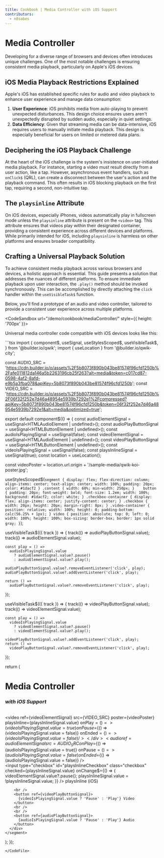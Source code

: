 ```yaml
---
title: Cookbook | Media Controller with iOS Support
contributors:
  - n8sabes
---
```



# Media Controller

Developing for a diverse range of browsers and devices often introduces unique challenges. One of the most notable challenges is ensuring consistent media playback, particularly on Apple's iOS devices.

## iOS Media Playback Restrictions Explained

Apple's iOS has established specific rules for audio and video playback to enhance user experience and manage data consumption:

1. **User Experience**: iOS prohibits media from auto-playing to prevent unexpected disturbances. This design choice ensures users aren't unexpectedly disrupted by sudden audio, especially in quiet settings.
2. **Data Efficiency**: Given that streaming media can be data-intensive, iOS requires users to manually initiate media playback. This design is especially beneficial for users on limited or metered data plans.

## Deciphering the iOS Playback Challenge

At the heart of the iOS challenge is the system's insistence on user-initiated media playback. For instance, starting a video must result directly from a user action, like a tap. However, asynchronous event handlers, such as `onClick$` (QRL), can create a disconnect between the user's action and the playback command. This often results in iOS blocking playback on the first tap, requiring a second, non-intuitive tap.

## The `playsinline` Attribute

On iOS devices, especially iPhones, videos automatically play in fullscreen mode unless the `playsinline` attribute is present on the `<video>` tag. This attribute ensures that videos play within their designated container, providing a consistent experience across different devices and platforms. While primarily intended for iOS, including `playsinline` is harmless on other platforms and ensures broader compatibility.

## Crafting a Universal Playback Solution

To achieve consistent media playback across various browsers and devices, a holistic approach is essential. This guide presents a solution that addresses the nuances of different platforms. To ensure immediate playback upon user interaction, the `.play()` method should be invoked synchronously. This can be accomplished by directly attaching the `click` handler within the `useVisibleTask$` function.

Below, you'll find a prototype of an audio and video controller, tailored to provide a consistent user experience across multiple platforms.

<CodeSandbox url="/demo/cookbook/mediaController/"  style={{ height: '700px' }}>
</CodeSandbox>

Universal media controller code compatible with iOS devices looks like this:

<CodeFile src="/src/routes/demo/cookbook/mediaController/index.tsx">
```tsx
import {
  component$,
  useSignal,
  useStylesScoped$,
  useVisibleTask$,
} from '@builder.io/qwik';
import { useLocation } from '@builder.io/qwik-city';

const AUDIO_SRC =
  'https://cdn.builder.io/o/assets%2F5b8073f890b043be81574f96cfd1250b%2Fafe011812da146a5b2263196cb25f263?alt=media&token=c017cd87-0598-4af2-8afd-e9b5a3fba078&apiKey=5b8073f890b043be81574f96cfd1250b';
const VIDEO_SRC =
  'https://cdn.builder.io/o/assets%2F5b8073f890b043be81574f96cfd1250b%2F06f32f252e7d46a48954e5939b7292e1%2Fcompressed?apiKey=5b8073f890b043be81574f96cfd1250b&token=06f32f252e7d46a48954e5939b7292e1&alt=media&optimized=true';

export default component$(() => {
  const audioElementSignal = useSignal<HTMLAudioElement | undefined>();
  const audioPlayButtonSignal = useSignal<HTMLButtonElement | undefined>();
  const audioIsPlayingSignal = useSignal(false);
  const videoElementSignal = useSignal<HTMLAudioElement | undefined>();
  const videoPlayButtonSignal = useSignal<HTMLButtonElement | undefined>();
  const videoIsPlayingSignal = useSignal(false);
  const playsInlineSignal = useSignal(true);
  const location = useLocation();

  const videoPoster =
    location.url.origin + '/sample-media/qwik-koi-poster.jpg';

  useStylesScoped$(`
        segment {
          display: flex;
          flex-direction: column;
          align-items: center;
          text-align: center;
          width: 100%;
          padding: 20px;
          color: #1dacf2
        }
        .content {
          width: 60%;
          min-width: 250px;
        }   
        button {
          padding: 20px;
          font-weight: bold;
          font-size: 1.2em;
          width: 100%;
          background: #1dacf2;
          color: white;
        }
        .checkbox-container {
          display: flex;
          align-items: center;
          justify-content: center;
        }
        .checkbox {
          width: 20px;
          height: 20px;
          margin-right: 8px;
        }
        .video-container {
          position: relative;
          width: 100%;
          height: 0;
          padding-bottom: calc(56.25% + 1px);
        }
        video {
          position: absolute;
          top: 0;
          left: 0;
          width: 100%;
          height: 100%;
          box-sizing: border-box;
          border: 1px solid gray;
        }
        `);

  useVisibleTask$(({ track }) => {
    track(() => audioPlayButtonSignal.value);
    track(() => audioElementSignal.value);

    const play = () =>
      audioIsPlayingSignal.value
        ? audioElementSignal.value?.pause()
        : audioElementSignal.value?.play();

    audioPlayButtonSignal.value?.removeEventListener('click', play);
    audioPlayButtonSignal.value?.addEventListener('click', play);

    return () =>
      audioPlayButtonSignal.value?.removeEventListener('click', play);
  });

  useVisibleTask$(({ track }) => {
    track(() => videoPlayButtonSignal.value);
    track(() => videoElementSignal.value);

    const play = () =>
      videoIsPlayingSignal.value
        ? videoElementSignal.value?.pause()
        : videoElementSignal.value?.play();

    videoPlayButtonSignal.value?.addEventListener('click', play);
    return () =>
      videoPlayButtonSignal.value?.removeEventListener('click', play);
  });

  return (
    <segment>
      <div class="content">
        <h1>Media Controller</h1>
        <h3>
          <i>with iOS Support</i>
        </h3>
        <br />
        <div class="video-container">
          <video
            ref={videoElementSignal}
            src={VIDEO_SRC}
            poster={videoPoster}
            playsInline={playsInlineSignal.value}
            onPlay$={() => (videoIsPlayingSignal.value = true)}
            onPause$={() => (videoIsPlayingSignal.value = false)}
            onEnded$={() => (videoIsPlayingSignal.value = false)}
          />
        </div>
        <audio
          ref={audioElementSignal}
          src={AUDIO_SRC}
          onPlay$={() => (audioIsPlayingSignal.value = true)}
          onPause$={() => (audioIsPlayingSignal.value = false)}
          onEnded$={() => (audioIsPlayingSignal.value = false)}
        />
        <br />
        <div class="checkbox-container">
          <input
            type="checkbox"
            id="playsInlineCheckbox"
            class="checkbox"
            checked={playsInlineSignal.value}
            onChange$={() => {
              videoElementSignal.value?.pause();
              playsInlineSignal.value = !playsInlineSignal.value;
            }}
          />
          <label for="playsInlineCheckbox">playsInline (iOS)</label>
        </div>

        <br />
        <button ref={videoPlayButtonSignal}>
          {videoIsPlayingSignal.value ? 'Pause' : 'Play'} Video
        </button>
        <br />
        <br />
        <button ref={audioPlayButtonSignal}>
          {audioIsPlayingSignal.value ? 'Pause' : 'Play'} Audio
        </button>
      </div>
    </segment>
  );
});
```
</CodeFile>

